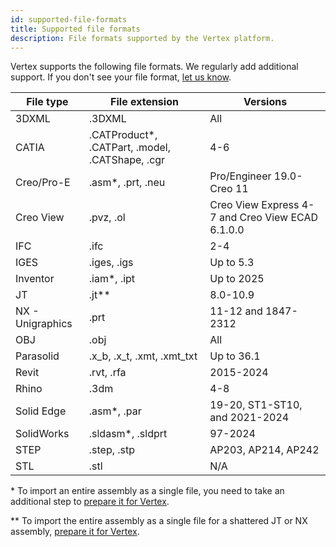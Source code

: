 ```yaml
---
id: supported-file-formats
title: Supported file formats
description: File formats supported by the Vertex platform.
---
```


Vertex supports the following file formats. We regularly add additional support. If you don't see your file format, [let us know](/contact).

| File type        | File extension                                   | Versions                                         |
| ---------------- | ------------------------------------------------ | ------------------------------------------------ |
| 3DXML            | .3DXML                                           | All                                              |
| CATIA            | .CATProduct\*, .CATPart, .model, .CATShape, .cgr | 4-6                                              |
| Creo/Pro-E       | .asm\*, .prt, .neu                               | Pro/Engineer 19.0-Creo 11                        |
| Creo View        | .pvz, .ol                                        | Creo View Express 4-7 and Creo View ECAD 6.1.0.0 |
| IFC              | .ifc                                             | 2-4                                              |
| IGES             | .iges, .igs                                      | Up to 5.3                                        |
| Inventor         | .iam\*, .ipt                                     | Up to 2025                                       |
| JT               | .jt\*\*                                          | 8.0-10.9                                         |
| NX - Unigraphics | .prt                                             | 11-12 and 1847-2312                              |
| OBJ              | .obj                                             | All                                              |
| Parasolid        | .x_b, .x_t, .xmt, .xmt_txt                       | Up to 36.1                                       |
| Revit            | .rvt, .rfa                                       | 2015-2024                                        |
| Rhino            | .3dm                                             | 4-8                                              |
| Solid Edge       | .asm\*, .par                                     | 19-20, ST1-ST10, and 2021-2024                   |
| SolidWorks       | .sldasm\*, .sldprt                               | 97-2024                                          |
| STEP             | .step, .stp                                      | AP203, AP214, AP242                              |
| STL              | .stl                                             | N/A                                              |

\* To import an entire assembly as a single file, you need to take an additional step to [prepare it for Vertex](https://github.com/Vertexvis/vertex-community/discussions/19#discussioncomment-660793).

\*\* To import the entire assembly as a single file for a shattered JT or NX assembly, [prepare it for Vertex](https://github.com/Vertexvis/vertex-community/discussions/19#discussioncomment-660793).
